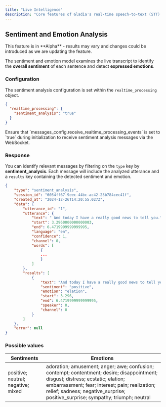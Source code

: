 ```yaml
---
title: "Live Intelligence"
description: "Core features of Gladia's real-time speech-to-text (STT) API."
---
```


## Sentiment and Emotion Analysis

<Note>
This feature is in **Alpha** - results may vary and changes could be introduced as we are updating the feature.
</Note>

The sentiment and emotion model examines the live transcript to identify the **overall sentiment** of each sentence and detect **expressed emotions**.

### Configuration

The sentiment analysis configuration is set within the `realtime_processing` object.

```json
{
  "realtime_processing": {
    "sentiment_analysis": "true"
  }
}
```

<Note>
Ensure that `messages_config.receive_realtime_processing_events` is set to `true` during initialization to receive sentiment analysis messages via the WebSocket.
</Note>

### Response

You can identify relevant messages by filtering on the `type` key by **sentiment_analysis**. Each message will include the analyzed utterance and a `results` key containing the detected sentiment and emotion.

```json
{
    "type": "sentiment_analysis",
    "session_id": "6054ff67-9eec-44bc-ac42-23b784cec41f",
    "created_at": "2024-12-26T14:20:55.027Z",
    "data": {
        "utterance_id": "1",
        "utterance": {
            "text": " And today I have a really good news to tell you.",
            "start": 3.2960000000000003,
            "end": 6.4719999999999995,
            "language": "en",
            "confidence": 1,
            "channel": 0,
            "words": [
                {
                ...
                }
            ]
        },
        "results": [
            {
                "text": "And today I have a really good news to tell you.",
                "sentiment": "positive",
                "emotion": "elation",
                "start": 3.296,
                "end": 6.4719999999999995,
                "speaker": 0,
                "channel": 0
            }
        ]
    },
    "error": null
}
```

### Possible values

| Sentiments                         | Emotions                                                                                                                                                                                                                                                              |
|------------------------------------|-----------------------------------------------------------------------------------------------------------------------------------------------------------------------------------------------------------------------------------------------------------------------|
| positive; neutral; negative; mixed | adoration; amusement; anger; awe; confusion; contempt; contentment; desire; disappointment; disgust; distress; ecstatic; elation; embarrassment; fear; interest; pain; realization; relief; sadness; negative_surprise; positive_surprise; sympathy; triumph; neutral |
